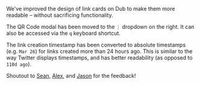 We've improved the design of link cards on Dub to make them more readable – without sacrificing functionality.

The QR Code modal has been moved to the `⋮` dropdown on the right. It can also be accessed via the `q` keyboard shortcut.

The link creation timestamp has been converted to absolute timestamps (e.g. `Mar 26`) for links created more than 24 hours ago. This is similar to the way Twitter displays timestamps, and has better readability (as opposed to `110d ago`).

Shoutout to [Sean](https://github.com/steven-tey/dub/issues/263), [Alex](https://github.com/steven-tey/dub/issues/261), and [Jason](https://twitter.com/jasonlaster11) for the feedback!